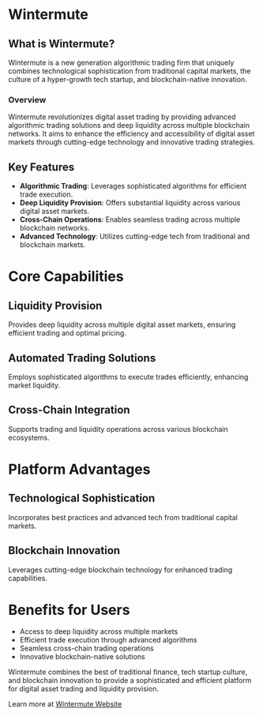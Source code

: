 # Wintermute

## What is Wintermute?

Wintermute is a new generation algorithmic trading firm that uniquely combines technological sophistication from traditional capital markets, the culture of a hyper-growth tech startup, and blockchain-native innovation.

### Overview

Wintermute revolutionizes digital asset trading by providing advanced algorithmic trading solutions and deep liquidity across multiple blockchain networks. It aims to enhance the efficiency and accessibility of digital asset markets through cutting-edge technology and innovative trading strategies.

## Key Features

- **Algorithmic Trading**: Leverages sophisticated algorithms for efficient trade execution.
- **Deep Liquidity Provision**: Offers substantial liquidity across various digital asset markets.
- **Cross-Chain Operations**: Enables seamless trading across multiple blockchain networks.
- **Advanced Technology**: Utilizes cutting-edge tech from traditional and blockchain markets.

# Core Capabilities

## Liquidity Provision

Provides deep liquidity across multiple digital asset markets, ensuring efficient trading and optimal pricing.

## Automated Trading Solutions

Employs sophisticated algorithms to execute trades efficiently, enhancing market liquidity.

## Cross-Chain Integration

Supports trading and liquidity operations across various blockchain ecosystems.

# Platform Advantages

## Technological Sophistication

Incorporates best practices and advanced tech from traditional capital markets.

## Blockchain Innovation

Leverages cutting-edge blockchain technology for enhanced trading capabilities.

# Benefits for Users

- Access to deep liquidity across multiple markets
- Efficient trade execution through advanced algorithms
- Seamless cross-chain trading operations
- Innovative blockchain-native solutions

Wintermute combines the best of traditional finance, tech startup culture, and blockchain innovation to provide a sophisticated and efficient platform for digital asset trading and liquidity provision.

Learn more at [Wintermute Website](https://wintermute.com)